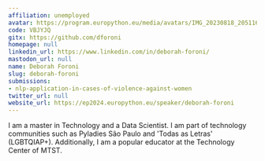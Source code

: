 ```yaml
---
affiliation: unemployed
avatar: https://program.europython.eu/media/avatars/IMG_20230818_205116_PFN5Cmx.jpg
code: VBJYJQ
gitx: https://github.com/dforoni
homepage: null
linkedin_url: https://www.linkedin.com/in/deborah-foroni/
mastodon_url: null
name: Deborah Foroni
slug: deborah-foroni
submissions:
- nlp-application-in-cases-of-violence-against-women
twitter_url: null
website_url: https://ep2024.europython.eu/speaker/deborah-foroni
---
```


I am a master in Technology and a Data Scientist. I am part of technology communities such as Pyladies São Paulo and 'Todas as Letras' (LGBTQIAP+). Additionally, I am a popular educator at the Technology Center of MTST.
